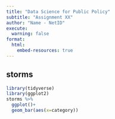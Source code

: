 ```yaml
---
title: "Data Science for Public Policy"
subtitle: "Assignment XX"
author: "Name - NetID"
execute:
  warning: false
format:
  html:
    embed-resources: true
---
```


## storms

```r
library(tidyverse)
library(ggplot2)
storms %>% 
  ggplot()+
  geom_bar(aes(x=category))
```

